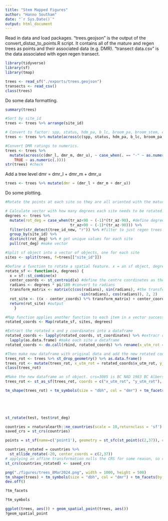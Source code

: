 ```yaml
---
title: "Stem Mapped Figures"
author: "Hanno Southam"
date: "`r Sys.Date()`"
output: html_document
---
```

Read in data and load packages. "trees.geojson" is the output of the convert_distaz_to_points.R script. It contains all of the mature and regen trees as points and their associated data (e.g. DMR). "transect data.csv" is the data associated with egen regen transect. 
```r
library(tidyverse)
library(sf)
library(tmap)

trees <- read_sf("./exports/trees.geojson")
transects <- read_csv()
class(trees)
```

Do some data formatting. 
```r
summary(trees)

#Sort by site_id
trees <- trees %>% arrange(site_id)

# Convert to factor: spp, status, hdm_pa, b_lc, broom_pa, broom_stem, crown class, crown_cond, outside_10
trees <- trees %>% mutate(across(c(spp, status, hdm_pa, b_lc, broom_pa, broom_pos, broom_stem, crown_class, crown_cond, outside_10), ~ as.factor(.)))

#Convert DMR ratings to numerics.  
trees <- trees %>%
  mutate(across(c(dmr_l, dmr_m, dmr_u), ~ case_when(. == "-" ~ as.numeric(NA),
    TRUE ~ as.numeric(.))))
str(trees) #check

```

Add a tree level dmr = dmr_l + dmr_m + dmr_u
```r
trees <- trees %>% mutate(dmr = (dmr_l + dmr_m + dmr_u))
```

Do some plotting. 
```r
#Rotate the points at each site so they are all oriented with the mature component running vertically and the transects running horizontally. Code adapted with help from Chat GPT from: https://stackoverflow.com/questions/31873151/how-rotate-map-in-r

# Calculate vector with how many degrees each site needs to be rotated. Want each transect to be az = 90deg. 
degrees <- trees %>% 
  mutate(rot_deg = case_when(tr_az<90 ~ (-1)*(tr_az-90), #define degree adjustment
                             tr_az>90 ~ (-1)*(tr_az-90))) %>% 
  filter(str_detect(tree_id_new, "r")) %>% #filter to just regen trees
  group_by(site_id) %>% 
  distinct(rot_deg) %>% # get unique values for each site
  pull(rot_deg) #make vector

#Split sf object into a vector of objects, one for each site
sites <- split(trees, f=trees[["site_id"]])

#Define a function to rotate a spatial feature. x = an sf object, degrees=the number of degrees to rotate the object
rotate_sf <- function(x, degrees) {
  x = sf::st_combine(x)
  center_coords <- st_centroid(x) #define the centre coordinates as the centroid
  radians <- degrees * pi/180 #convert to radians
  transform_matrix <- matrix(c(cos(radians), sin(radians), #the transformation matrix
                                 -sin(radians), cos(radians)), 2, 2)
  rot_site <- ((x - center_coords) %*% transform_matrix) + center_coords #the actual math
  return(rot_site) #output
    }

#Map function applies another function to each item in a vector successively. Here, it rotates each site level sf object by the number of degrees in the "degrees" vector. 
rotated_coords <- Map(rotate_sf, sites, degrees)

#Extract the rotated x and y coordinates into a dataframe
rotated_coords <- lapply(rotated_coords, st_coordinates) %>% #extracr coordinates from sf object
  lapply(as.data.frame) #make each site a dataframe
rotated_coords <- do.call(rbind, rotated_coords) %>% rename(x_utm_rot = X, y_utm_rot = Y) %>% select(x_utm_rot, y_utm_rot) #combine dataframes together

#Then make new dataframe with original data and add the new rotated coordiantes. 
trees_rot <- trees %>% st_drop_geometry() %>% as.data.frame()
trees_rot <- mutate(trees_rot, x_utm_rot = rotated_coords$x_utm_rot, y_utm_rot = rotated_coords$y_utm_rot)
class(trees_rot)

#Make the new dataframe an sf object. crs=3005 is BC NAD 1983 BC Albers. 
trees_rot <- st_as_sf(trees_rot, coords = c("x_utm_rot", "y_utm_rot"), crs = 3005)

tm_shape(trees_rot) + tm_symbols(size = "dbh", col = "dmr") + tm_facets(by = "site_id")



  
  
st_rotate(test, test$rot_deg)

countries = rnaturalearth::ne_countries(scale = 10,returnclass = 'sf')
saved_crs = st_crs(countries)

points = st_sf(name=c('point1'), geometry = st_sfc(st_point(c(2,37)), crs = saved_crs))

countries_rotated = countries %>%
  st_ellide_rotate(-20, center_coords = c(2,37))
# applying an affine transformation nulls the CRS for some reason, so reset it here
st_crs(countries_rotated) <- saved_crs

png("./figures/trees_8Mar2024.png", width = 1000, height = 500)
tm_shape(trees) + tm_symbols(size = "dbh", col = "dmr") + tm_facets(by = "site_id")
dev.off()

?tm_facets

?tm_symbols

ggplot(trees, aes()) + geom_spatial_point(trees, aes())
?geom_spatial_point
```


